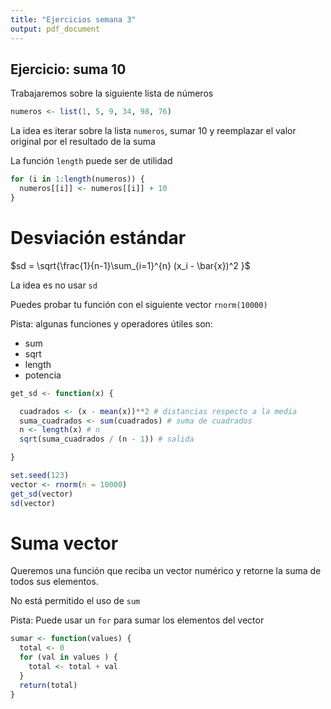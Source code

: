 ```yaml
---
title: "Ejercicios semana 3"
output: pdf_document
---
```


## Ejercicio: suma 10

Trabajaremos sobre la siguiente lista de números

```r
numeros <- list(1, 5, 9, 34, 98, 76)
```

La idea es iterar sobre la lista `numeros`, sumar 10 y reemplazar el valor original por el resultado de la suma

La función `length` puede ser de utilidad



```r
for (i in 1:length(numeros)) {
  numeros[[i]] <- numeros[[i]] + 10 
}

```




# Desviación estándar

$sd = \sqrt{\frac{1}{n-1}\sum_{i=1}^{n} (x_i - \bar{x})^2 }$



La idea es no usar `sd`

Puedes probar tu función con el siguiente vector `rnorm(10000)`

Pista: algunas funciones y operadores útiles son:

- sum
- sqrt
- length
- potencia 


```r
get_sd <- function(x) {

  cuadrados <- (x - mean(x))**2 # distancias respecto a la media
  suma_cuadrados <- sum(cuadrados) # suma de cuadrados
  n <- length(x) # n
  sqrt(suma_cuadrados / (n - 1)) # salida

}

set.seed(123)
vector <- rnorm(n = 10000)
get_sd(vector)
sd(vector)
```


# Suma vector

Queremos una función que reciba un vector numérico y retorne la suma de todos sus elementos.

No está permitido el uso de `sum`

Pista: Puede usar un `for` para sumar los elementos del vector

```r
sumar <- function(values) {
  total <- 0
  for (val in values ) {
    total <- total + val
  }
  return(total)  
}


```
